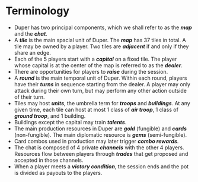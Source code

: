 # Terminology

- Duper has two principal components, which we shall refer to as the **_map_** and the **_chat_**.
- A **_tile_** is the main spacial unit of Duper. The **_map_** has 37 tiles in total. A tile may be owned by a player. Two tiles are **_adjacent_** if and only if they share an edge.
- Each of the 5 players start with a **_capital_** on a fixed tile. The player whose capital is at the center of the map is referred to as the **_dealer_**.
- There are opportunities for players to **_raise_** during the session.
- A **_round_** is the main temporal unit of Duper. Within each round, players have their **_turns_** in sequence starting from the dealer. A player may only attack during their own turn, but may perform any other action outside of their turn.
- Tiles may host **_units_**, the umbrella term for **_troops_** and **_buildings_**. At any given time, each tile can host at most 1 class of **_air troop_**, 1 class of **_ground troop_**, and 1 building.
- Buildings except the capital may train **_talents_**.
- The main production resources in Duper are **_gold_** (fungible) and **_cards_** (non-fungible). The main diplomatic resource is **_gems_** (semi-fungible).
- Card combos used in production may later trigger **_combo rewards_**.
- The chat is composed of 4 private **_channels_** with the other 4 players. Resources flow between players through **_trades_** that get proposed and accepted in those channels.
- When a player meets a **_victory condition_**, the session ends and the pot is divided as payouts to the players.
